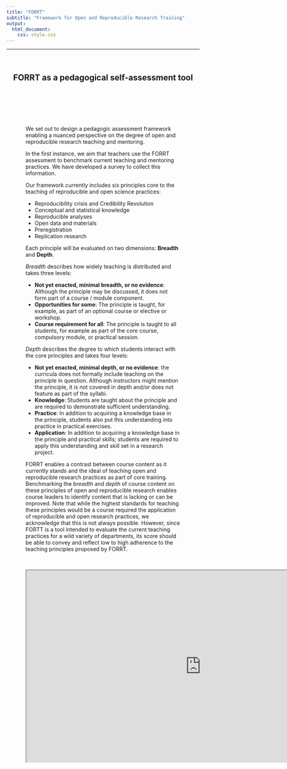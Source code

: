 ```yaml
---
title: "FORRT"
subtitle: "Framework for Open and Reproducible Research Training"
output: 
  html_document:
    css: style.css
---
```


***

<br>

<center>

## **FORRT as a pedagogical self-assessment tool**


</center>

<div id="section" class="section level2 tabset tabset-fade" style="padding:50px">

<br>

We set out to design a pedagogic assessment framework enabling a nuanced perspective on the degree of open and reproducible research teaching and mentoring. 

In the first instance, we aim that teachers use the FORRT assessment to benchmark current teaching and mentoring practices. We have developed a survey to collect this information.


Our framework currently includes six principles core to the teaching of reproducible and open science practices:

* Reproducibility crisis and Credibility Revolution
* Conceptual and statistical knowledge
* Reproducible analyses
* Open data and materials
* Preregistration
* Replication research

Each principle will be evaluated on two dimensions: **Breadth** and **Depth**.

*Breadth* describes how widely teaching is distributed and takes three levels:

* **Not yet enacted, minimal breadth, or no evidence**: Although the principle may be discussed, it does not form part of a course / module component.
* **Opportunities for some**: The principle is taught, for example, as part of an optional course or elective or workshop.
* **Course requirement for all**: The principle is taught to all students, for example as part of the core course, compulsory module, or practical session.

*Depth* describes the degree to which students interact with the core principles and takes four levels:

* **Not yet enacted, minimal depth, or no evidence**: the curricula does not formally include teaching on the principle in question. Although instructors might mention the principle, it is not covered in depth and/or does not feature as part of the syllabi. 
* **Knowledge**: Students are taught about the principle and are required to demonstrate sufficient understanding.
* **Practice**: In addition to acquiring a knowledge base in the principle, students also put this understanding into practice in practical exercises.
* **Application**: In addition to acquiring a knowledge base in the principle and practical skills; students are required to apply this understanding and skill set in a research project.


FORRT enables a contrast between course content as it currently stands and the ideal of teaching open and reproducible research practices as part of core training. Benchmarking the *breadth* and *depth* of course content on these principles of open and reproducible research enables course leaders to identify content that is lacking or can be improved. Note that while the highest standards for teaching these principles would be a course required the application of reproducible and open research practices, we acknowledge that this is not always possible. However, since FORTT is a tool intended to evaluate the current teaching practices for a wild variety of departments, its score should be able to convey and reflect low to high adherence to the teaching principles proposed by FORRT.



<br>

<iframe src="https://docs.google.com/spreadsheets/d/e/2PACX-1vTrmqPt1v15WBTsmv6ysgoAG_THb152o8z7g1-c_gkA8cNUguzPrC7D69TMDxLeYcNoZxccUqap04UD/pubhtml" width="910" height="500"></iframe>

<br>
